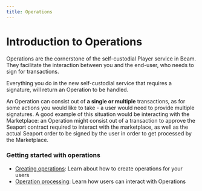 ```yaml
---
title: Operations
---
```


# Introduction to Operations

Operations are the cornerstone of the self-custodial Player service in Beam. They facilitate the interaction between you and the end-user, who needs to sign for transactions.

Everything you do in the new self-custodial service that requires a signature, will return an Operation to be handled.

An Operation can consist out of **a single or multiple** transactions, as for some actions you would like to take - a user would need to provide multiple signatures. A good example of this situation would be interacting with the Marketplace: an Operation might consist out of a transaction to approve the Seaport contract required to interact with the marketplace, as well as the actual Seaport order to be signed by the user in order to get processed by the Marketplace.

### Getting started with operations

- [Creating operations](/sdk/operations/creating-operations): Learn about how to create operations for your users
- [Operation processing](/sdk/operations/processing-operations): Learn how users can interact with Operations
